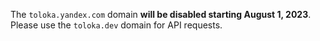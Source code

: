<Note mode="restriction" title="Attention">

The `toloka.yandex.com` domain **will be disabled starting August 1, 2023**. Please use the `toloka.dev` domain for API requests.

</Note>